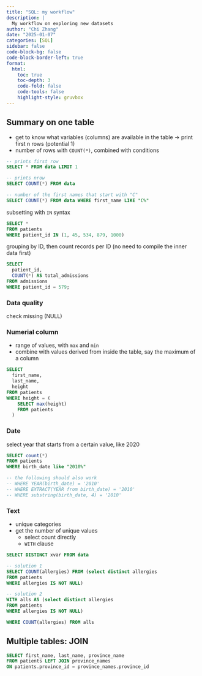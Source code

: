 ```yaml
---
title: "SQL: my workflow"
description: |
  My workflow on exploring new datasets
author: "Chi Zhang"
date: "2025-01-07"
categories: [SQL]
sidebar: false
code-block-bg: false
code-block-border-left: true
format: 
  html:
    toc: true
    toc-depth: 3
    code-fold: false
    code-tools: false
    highlight-style: gruvbox
---
```


## Summary on one table

* get to know what variables (columns) are available in the table -> print first n rows (potential 1)
* number of rows with `COUNT(*)`, combined with conditions


```sql
-- prints first row
SELECT * FROM data LIMIT 1 

-- prints nrow
SELECT COUNT(*) FROM data 

-- number of the first names that start with "C"
SELECT COUNT(*) FROM data WHERE first_name LIKE "C%" 
```

subsetting with `IN` syntax

```sql
SELECT *
FROM patients 
WHERE patient_id IN (1, 45, 534, 879, 1000)
```

grouping by ID, then count records per ID (no need to compile the inner data first)

```sql
SELECT
  patient_id,
  COUNT(*) AS total_admissions
FROM admissions
WHERE patient_id = 579;
```

### Data quality

check missing (NULL)





### Numerial column

* range of values, with `max` and `min`
* combine with values derived from inside the table, say the maximum of a column

```sql
SELECT
  first_name,
  last_name,
  height
FROM patients
WHERE height = (
    SELECT max(height)
    FROM patients
  )
```



### Date

select year that starts from a certain value, like 2020

```sql
SELECT count(*) 
FROM patients 
WHERE birth_date like "2010%"

-- the following should also work
-- WHERE YEAR(birth_date) = '2010'
-- WHERE EXTRACT(YEAR from birth_date) = '2010'
-- WHERE substring(birth_date, 4) = '2010'
```


### Text

* unique categories
* get the number of unique values
  * select count directly
  * `WITH` clause

```sql
SELECT DISTINCT xvar FROM data

-- solution 1
SELECT COUNT(allergies) FROM (select distinct allergies
FROM patients
WHERE allergies IS NOT NULL)

-- solution 2
WITH alls AS (select distinct allergies
FROM patients
WHERE allergies IS NOT NULL) 

WHERE COUNT(allergies) FROM alls
```

## Multiple tables: JOIN 

```sql
SELECT first_name, last_name, province_name 
FROM patients LEFT JOIN province_names
ON patients.province_id = province_names.province_id
```





